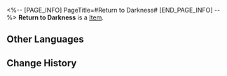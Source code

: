 <%-- [PAGE_INFO]
PageTitle=#Return to Darkness#
[END_PAGE_INFO] --%>
{{Item Infobox
|id          = 21031
|image       = Item Return to Darkness.png
|type        = 
|invCategory = Light Cone
|rarity      = 4
|effect      = Light Cone for the Path of {{Color|h|The Hunt}}. The Light Cone ability is only effective for characters of this Path.
|description = Even though her sister was close by her side, she could hear nothing.<br />The only thing audible was the voice in the depths of her heart, which only grew louder by the minute.<br /><br />''"Big sis's body is cold."<br />"Big sis's body is not moving."''<br /><br />A violent surge of fury irrevocably overwhelmed her so much that she didn't even find the time to clear her mind, or to remember this crucial yet neglected fact...
}}
{{Description|''"Big sis's body has been cold like this for a very long time."''}}
'''Return to Darkness''' is a [[Item]].

==Other Languages==
{{Other Languages
|en   = Return to Darkness
|zhs  = 重返幽冥
|zht  = 重返幽冥
|ja   = {{Rubi|幽冥|ゆうめい}}に{{Rubi|帰|き}}す
|ko   = 또다시 저승으로
|es   = Regreso a la oscuridad
|fr   = Retour aux ténèbres
|ru   = Назад во тьму
|th   = Return to Darkness
|vi   = U Tối Trở Lại
|de   = Rückkehr in die Dunkelheit
|id   = Return to Darkness
|pt   = Retorno à Escuridão
}}

==Change History==
{{Change History|2.0}}